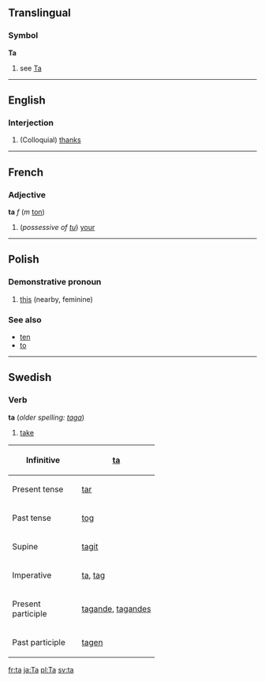 ==Translingual==
===Symbol===
'''Ta'''
# see [[Ta]]

----

==English==

===Interjection===
#(Colloquial) [[thanks]]

----

==French==
===Adjective===
'''ta''' ''f'' (''m'' [[ton#French|ton]])

# (''possessive of [[tu#French|tu]]'') [[your]]

----

==Polish==
===Demonstrative pronoun===

#[[this]] (nearby, feminine)

===See also===
* [[ten#Polish|ten]]
* [[to#Polish|to]]

----
==Swedish==
===Verb===
'''ta''' (''older spelling: [[taga]]'') 

#[[take]]

{| border=1 cellspacing=0
|- align=center
! width=125 bgcolor="#FFFFF0" | Infinitive
| [[ta]]
|- align=center
! width=125 bgcolor="#FFFFF0" | Present tense
| [[tar]]
|- align=center
! width=125 bgcolor="#FFFFF0" | Past tense
| [[tog]]
|- align=center
! width=125 bgcolor="#FFFFF0" | Supine
| [[tagit]]
|- align=center
! width=125 bgcolor="#FFFFF0" | Imperative
| [[ta]], [[tag]]
|- align=center
! width=125 bgcolor="#FFFFF0" | Present participle
| colspan=2 | [[tagande]], [[tagandes]]
|- align=center
! width=125 bgcolor="#FFFFF0" | Past participle
| colspan=2 | [[tagen]]
|}



[[fr:ta]]
[[ja:Ta]]
[[pl:Ta]]
[[sv:ta]]